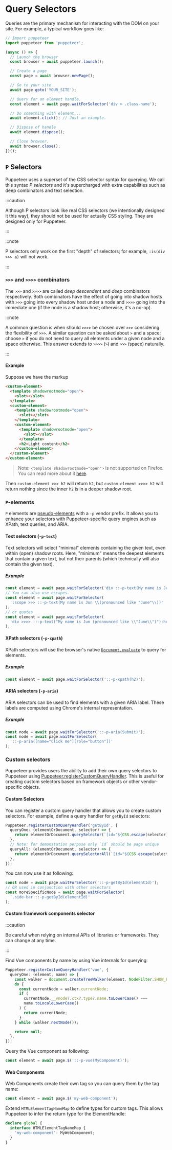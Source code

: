 # Query Selectors

Queries are the primary mechanism for interacting with the DOM on your site. For example, a typical workflow goes like:

```ts
// Import puppeteer
import puppeteer from 'puppeteer';

(async () => {
  // Launch the browser
  const browser = await puppeteer.launch();

  // Create a page
  const page = await browser.newPage();

  // Go to your site
  await page.goto('YOUR_SITE');

  // Query for an element handle.
  const element = await page.waitForSelector('div > .class-name');

  // Do something with element...
  await element.click(); // Just an example.

  // Dispose of handle
  await element.dispose();

  // Close browser.
  await browser.close();
})();
```

## `P` Selectors

Puppeteer uses a superset of the CSS selector syntax for querying. We call this syntax _P selectors_ and it's supercharged with extra capabilities such as deep combinators and text selection.

:::caution

Although P selectors look like real CSS selectors (we intentionally designed it this way), they should not be used for actually CSS styling. They are designed only for Puppeteer.

:::

:::note

P selectors only work on the first "depth" of selectors; for example, `:is(div >>> a)` will not work.

:::

### `>>>` and `>>>>` combinators

The `>>>` and `>>>>` are called _deep descendent_ and _deep_ combinators respectively. Both combinators have the effect of going into shadow hosts with `>>>` going into every shadow host under a node and `>>>>` going into the immediate one (if the node is a shadow host; otherwise, it's a no-op).

:::note

A common question is when should `>>>>` be chosen over `>>>` considering the flexibility of `>>>`. A similar question can be asked about `>` and a space; choose `>` if you do not need to query all elements under a given node and a space otherwise. This answer extends to `>>>>` (`>`) and `>>>` (space) naturally.

:::

#### Example

Suppose we have the markup

```html
<custom-element>
  <template shadowrootmode="open">
    <slot></slot>
  </template>
  <custom-element>
    <template shadowrootmode="open">
      <slot></slot>
    </template>
    <custom-element>
      <template shadowrootmode="open">
        <slot></slot>
      </template>
      <h2>Light content</h2>
    </custom-element>
  </custom-element>
</custom-element>
```

> Note: `<template shadowrootmode="open">` is not supported on Firefox.
> You can read more about it [here](https://developer.mozilla.org/en-US/docs/Web/HTML/Element/template#attributes).

Then `custom-element >>> h2` will return `h2`, but `custom-element >>>> h2` will return nothing since the inner `h2` is in a deeper shadow root.

### `P`-elements

`P` elements are [pseudo-elements](https://developer.mozilla.org/en-US/docs/Web/CSS/Pseudo-elements) with a `-p` vendor prefix. It allows you to enhance your selectors with Puppeteer-specific query engines such as XPath, text queries, and ARIA.

#### Text selectors (`-p-text`)

Text selectors will select "minimal" elements containing the given text, even within (open) shadow roots. Here, "minimum" means the deepest elements that contain a given text, but not their parents (which technically will also contain the given text).

##### Example

```ts
const element = await page.waitForSelector('div ::-p-text(My name is Jun)');
// You can also use escapes.
const element = await page.waitForSelector(
  ':scope >>> ::-p-text(My name is Jun \\(pronounced like "June"\\))'
);
// or quotes
const element = await page.waitForSelector(
  'div >>>> ::-p-text("My name is Jun (pronounced like \\"June\\")"):hover'
);
```

#### XPath selectors (`-p-xpath`)

XPath selectors will use the browser's native [`Document.evaluate`](https://developer.mozilla.org/en-US/docs/Web/API/Document/evaluate) to query for elements.

##### Example

```ts
const element = await page.waitForSelector('::-p-xpath(h2)');
```

#### ARIA selectors (`-p-aria`)

ARIA selectors can be used to find elements with a given ARIA label. These labels are computed using Chrome's internal representation.

##### Example

```ts
const node = await page.waitForSelector('::-p-aria(Submit)');
const node = await page.waitForSelector(
  '::-p-aria([name="Click me"][role="button"])'
);
```

### Custom selectors

Puppeteer provides users the ability to add their own query selectors to Puppeteer using [Puppeteer.registerCustomQueryHandler](../api/puppeteer.registercustomqueryhandler.md). This is useful for creating custom selectors based on framework objects or other vendor-specific objects.

#### Custom Selectors

You can register a custom query handler that allows you to create custom selectors. For example, define a query handler for `getById` selectors:

```ts
Puppeteer.registerCustomQueryHandler('getById', {
  queryOne: (elementOrDocument, selector) => {
    return elementOrDocument.querySelector(`[id="${CSS.escape(selector)}"]`);
  },
  // Note: for demonstation perpose only `id` should be page unique
  queryAll: (elementOrDocument, selector) => {
    return elementOrDocument.querySelectorAll(`[id="${CSS.escape(selector)}"]`);
  },
});
```

You can now use it as following:

```ts
const node = await page.waitForSelector('::-p-getById(elementId)');
// OR used in conjunction with other selectors
const moreSpecificNode = await page.waitForSelector(
  '.side-bar ::-p-getById(elementId)'
);
```

#### Custom framework components selector

:::caution

Be careful when relying on internal APIs of libraries or frameworks. They can change at any time.

:::

Find Vue components by name by using Vue internals for querying:

```ts
Puppeteer.registerCustomQueryHandler('vue', {
  queryOne: (element, name) => {
    const walker = document.createTreeWalker(element, NodeFilter.SHOW_ELEMENT);
    do {
      const currentNode = walker.currentNode;
      if (
        currentNode.__vnode?.ctx?.type?.name.toLowerCase() ===
        name.toLocaleLowerCase()
      ) {
        return currentNode;
      }
    } while (walker.nextNode());

    return null;
  },
});
```

Query the Vue component as following:

```ts
const element = await page.$('::-p-vue(MyComponent)');
```

#### Web Components

Web Components create their own tag so you can query them by the tag name:

```ts
const element = await page.$('my-web-component');
```

Extend `HTMLElementTagNameMap` to define types for custom tags. This allows Puppeteer to infer the return type for the ElementHandle:

```ts
declare global {
  interface HTMLElementTagNameMap {
    'my-web-component': MyWebComponent;
  }
}
```
